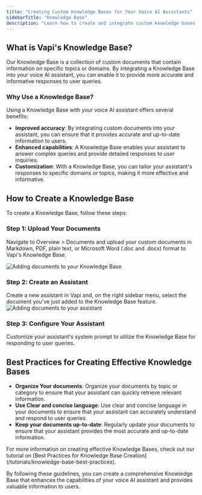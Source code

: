 ```yaml
---
title: "Creating Custom Knowledge Bases for Your Voice AI Assistants"
sidebarTitle: "Knowledge Base"
description: "Learn how to create and integrate custom knowledge bases into your voice AI assistants."
---
```




<YouTubeEmbed
  videoUrl="https://youtu.be/WuoJopWElA8"
  altTitle="Quickstart: Vapi's Knowledge Base"
/>

## **What is Vapi's Knowledge Base?**
Our Knowledge Base is a collection of custom documents that contain information on specific topics or domains. By integrating a Knowledge Base into your voice AI assistant, you can enable it to provide more accurate and informative responses to user queries.

### **Why Use a Knowledge Base?**
Using a Knowledge Base with your voice AI assistant offers several benefits:

* **Improved accuracy**: By integrating custom documents into your assistant, you can ensure that it provides accurate and up-to-date information to users.
* **Enhanced capabilities**: A Knowledge Base enables your assistant to answer complex queries and provide detailed responses to user inquiries.
* **Customization**: With a Knowledge Base, you can tailor your assistant's responses to specific domains or topics, making it more effective and informative.

## **How to Create a Knowledge Base**

To create a Knowledge Base, follow these steps:

### **Step 1: Upload Your Documents**

Navigate to Overview > Documents and upload your custom documents in Markdown, PDF, plain text, or Microsoft Word (.doc and .docx) format to Vapi's Knowledge Base.

<Image src="https://cdn.hashnode.com/res/hashnode/image/upload/v1715628063841/rSrWDQ6YM.png" alt="Adding documents to your Knowledge Base" />

### **Step 2: Create an Assistant**

Create a new assistant in Vapi and, on the right sidebar menu, select the document you've just added to the Knowledge Base feature.
<Image src="https://cdn.hashnode.com/res/hashnode/image/upload/v1715628223370/e18L04yRk-.png" alt="Adding documents to your assistant" />


### **Step 3: Configure Your Assistant**

Customize your assistant's system prompt to utilize the Knowledge Base for responding to user queries.

## **Best Practices for Creating Effective Knowledge Bases**

* **Organize Your documents**: Organize your documents by topic or category to ensure that your assistant can quickly retrieve relevant information.
* **Use Clear and concise language**: Use clear and concise language in your documents to ensure that your assistant can accurately understand and respond to user queries.
* **Keep your documents up-to-date**: Regularly update your documents to ensure that your assistant provides the most accurate and up-to-date information.

<Tip>
  For more information on creating effective Knowledge Bases, check out our tutorial on [Best Practices for Knowledge Base Creation](/tutorials/knowledge-base-best-practices).
</Tip>

By following these guidelines, you can create a comprehensive Knowledge Base that enhances the capabilities of your voice AI assistant and provides valuable information to users.